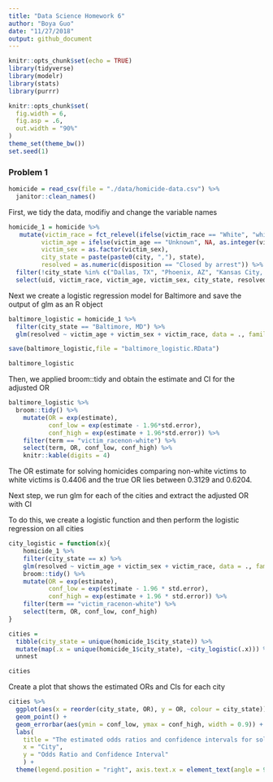 ```yaml
---
title: "Data Science Homework 6"
author: "Boya Guo"
date: "11/27/2018"
output: github_document
---
```


```r
knitr::opts_chunk$set(echo = TRUE)
library(tidyverse)
library(modelr)
library(stats)
library(purrr)

knitr::opts_chunk$set(
  fig.width = 6,
  fig.asp = .6,
  out.width = "90%"
)
theme_set(theme_bw())
set.seed(1)
```

### Problem 1
```r
homicide = read_csv(file = "./data/homicide-data.csv") %>% 
  janitor::clean_names() 
```

First, we tidy the data, modifiy and change the variable names 
```r
homicide_1 = homicide %>% 
   mutate(victim_race = fct_relevel(ifelse(victim_race == "White", "white", "non-white"), "white"),
         victim_age = ifelse(victim_age == "Unknown", NA, as.integer(victim_age)),
         victim_sex = as.factor(victim_sex),
         city_state = paste(paste0(city, ","), state),
         resolved = as.numeric(disposition == "Closed by arrest")) %>% 
  filter(!city_state %in% c("Dallas, TX", "Phoenix, AZ", "Kansas City, MO", "Tulsa, AL")) %>% 
  select(uid, victim_race, victim_age, victim_sex, city_state, resolved)
```

Next we create a logistic regression model for Baltimore and save the output of glm as an R object
```r
baltimore_logistic = homicide_1 %>%
  filter(city_state == "Baltimore, MD") %>% 
  glm(resolved ~ victim_age + victim_sex + victim_race, data = ., family = binomial()) 

save(baltimore_logistic,file = "baltimore_logistic.RData") 

baltimore_logistic
```

Then, we applied broom::tidy and obtain the estimate and CI for the adjusted OR 
```r
baltimore_logistic %>% 
  broom::tidy() %>% 
    mutate(OR = exp(estimate),
           conf_low = exp(estimate - 1.96*std.error),
           conf_high = exp(estimate + 1.96*std.error)) %>% 
    filter(term == "victim_racenon-white") %>% 
    select(term, OR, conf_low, conf_high) %>% 
    knitr::kable(digits = 4) 
```
The OR estimate for solving homicides comparing non-white victims to white victims is 0.4406 and the true OR lies between 0.3129 and 0.6204.


Next step, we run glm for each of the cities and extract the adjusted OR with CI

To do this, we create a logistic function and then perform the logistic regression on all cities
```r
city_logistic = function(x){
    homicide_1 %>% 
    filter(city_state == x) %>% 
    glm(resolved ~ victim_age + victim_sex + victim_race, data = ., family = binomial())  %>% 
    broom::tidy() %>% 
    mutate(OR = exp(estimate),
           conf_low = exp(estimate - 1.96 * std.error),
           conf_high = exp(estimate + 1.96 * std.error)) %>% 
    filter(term == "victim_racenon-white") %>% 
    select(term, OR, conf_low, conf_high)
}

cities = 
  tibble(city_state = unique(homicide_1$city_state)) %>% 
  mutate(map(.x = unique(homicide_1$city_state), ~city_logistic(.x))) %>% 
  unnest

cities
```

Create a plot that shows the estimated ORs and CIs for each city
```r
cities %>% 
  ggplot(aes(x = reorder(city_state, OR), y = OR, colour = city_state)) + 
  geom_point() +
  geom_errorbar(aes(ymin = conf_low, ymax = conf_high, width = 0.9)) +
  labs(
    title = "The estimated odds ratios and confidence intervals for solving homicides comparing non-white victims to white victims for each city",
    x = "City",
    y = "Odds Ratio and Confidence Interval"
    ) + 
  theme(legend.position = "right", axis.text.x = element_text(angle = 90, size = 7))
```

